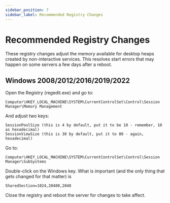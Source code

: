 ```yaml
---
sidebar_position: 7
sidebar_label: Recommended Registry Changes
---
```


# Recommended Registry Changes

These registry changes adjust the memory available for desktop heaps created by non-interactive services. This resolves start errors that may happen on some servers a few days after a reboot.

## Windows 2008/2012/2016/2019/2022

Open the Registry (regedit.exe) and go to:

```
Computer\HKEY_LOCAL_MACHINE\SYSTEM\CurrentControlSet\Control\Session Manager\Memory Management
```

And adjust two keys:

```
SessionPoolSize (this is 4 by default, put it to be 10 - remember, 10 as hexadecimal)
SessionViewSize (this is 30 by default, put it to 80 - again, hexadecimal)
```

Go to:

```
Computer\HKEY_LOCAL_MACHINE\SYSTEM\CurrentControlSet\Control\Session Manager\SubSystems
```

Double-click on the Windows key. What is important (and the only thing that gets changed for that matter) is

```
SharedSection=1024,20480,2048
```

Close the registry and reboot the server for changes to take affect.
